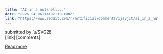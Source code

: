 ```yaml
---
title: "AI in a nutshell..."
date: "2025-04-06T14:37:19.000Z"
link: "https://www.reddit.com/r/artificial/comments/1jsvjxt/ai_in_a_nutshell/"
---
```


submitted by    /u/SVG28  
 [link]   [comments]

[Read more](https://www.reddit.com/r/artificial/comments/1jsvjxt/ai_in_a_nutshell/)
